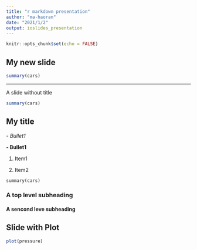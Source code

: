 ---
title: "r markdown presentation"
author: "ma-haoran"
date: "2021/1/2"
output: ioslides_presentation
---

```{r setup, include=FALSE}
knitr::opts_chunk$set(echo = FALSE)
```


## My new slide
```{r,comment="",echo=TRUE}
summary(cars)
```


***
A slide without title
```{r,eval=FALSE,echo=TRUE}
summary(cars)
```

## My title
*- Bullet1*

**- Bullet1**

1. Item1

2. Item2

`summary(cars)`

### A top level subheading

#### A sencond leve subheading


## Slide with Plot

```{r pressure,echo=FALSE,fig.align="center",fig.cap="my plot"}
plot(pressure)
```


